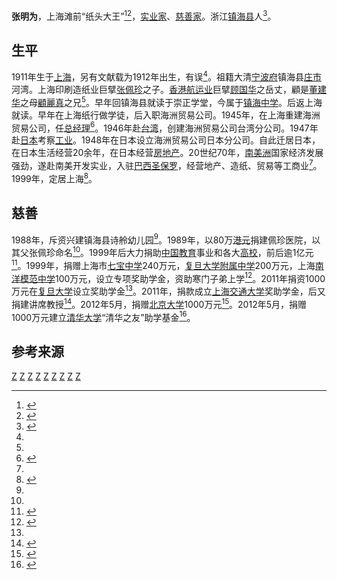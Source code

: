 '''张明为'''{{BD|1911年}}，上海滩前“纸头大王”<ref name="chang dong">{{cite book |title=《董浩雲日記: 1948-1982》|author=董浩云  |date=2007年6月1日 |location=香港 |page=82 |isbn=9787108027276 |publisher=生活·读书·新知三联书店}}</ref><ref>{{cite web |url=http://www.cfbr.com.cn/news/327.html |title=董氏航运家族香港东山再起 |publisher=家族企业 |author=郑宏泰 高皓 |date=2015-10-12 |access-date=2016-05-07 |archive-date=2020-04-28 |archive-url=https://web.archive.org/web/20200428113807/http://www.cfbr.com.cn/news/327.html |dead-url=no }}</ref>，[[实业家|实业家]]、[[慈善家|慈善家]]。浙江[[镇海县|镇海县]]人<ref name="chang zhenhai">{{cite web|url=http://zs.zhxww.net/rwzs/rwzs/rwzs_sbgl/20080414145054-6.htm|title=宁波帮庄市籍人士（部分）|publisher=镇海网讯|author=商帮故里|date=2008-04-13|deadurl=yes|archiveurl=https://web.archive.org/web/20080514022943/http://zs.zhxww.net/rwzs/rwzs/rwzs_sbgl/20080414145054-6.htm|archivedate=2008年5月14日|df=}}</ref>。

==生平==

1911年生于[[上海|上海]]，另有文献载为1912年出生，有误<ref name="chang zhenhai"/>。祖籍大清[[宁波府|宁波府]]镇海县[[庄市街道|庄市]]河湾。上海印刷造纸业巨擘[[张佩珍|张佩珍]]之子。[[香港|香港]][[航运业|航运业]]巨擘[[顾国华|顾国华]]之岳丈，顧是[[董建华|董建华]]之母[[顧麗真|顧麗真]]之兄<ref name="chang dong"/>。早年回镇海县就读于崇正学堂，今属于[[镇海中学|镇海中学]]。后返上海就读。早年在上海纸行做学徒，后入职海洲贸易公司。1945年，在上海重建海洲贸易公司，任[[总经理|总经理]]<ref>{{cite web|url=http://zx.zh.gov.cn/wxhb/wszl/201206/t20120605_178995.html|title=镇海籍宁波帮人士（十五）|publisher=文史资料|author=陈先|date=2012年6月5日|deadurl=yes|archiveurl=https://archive.is/20160507222729/http://zx.zh.gov.cn/wxhb/wszl/201206/t20120605_178995.html|archivedate=2016年5月7日}}</ref>。1946年赴[[台湾|台湾]]，创建海洲贸易公司台湾分公司。1947年赴[[日本|日本]]考察[[工业|工业]]。1948年在日本设立海洲贸易公司日本分公司。自此迁居日本，在日本生活经营20余年，在日本经营[[房地产|房地产]]。20世纪70年，[[南美洲|南美洲]]国家经济发展强劲，遂赴南美开发实业，入驻[[巴西|巴西]][[圣保罗|圣保罗]]，经营地产、造纸、贸易等工商业<ref name="chang zhenhai"/>。1999年，定居上海<ref name="chang fudan">{{cite web |url=https://cn.fuedf.org/Gifts/Article/921b5e619e5048a386936691761fef71 |title=复旦大学教育发展基金会 |access-date=2016-05-07 |archive-url=https://web.archive.org/web/20160322014038/http://cn.fuedf.org/Gifts/Article/921b5e619e5048a386936691761fef71 |archive-date=2016-03-22 |dead-url=yes }}</ref>。

==慈善==
1988年，斥资兴建镇海县诗舲幼儿园<ref name="chang zhenhai"/>。1989年，以80万[[港元|港元]]捐建佩珍医院，以其父张佩珍命名<ref name="chang zhenhai"/>。1999年后大力捐助[[中华人民共和国教育|中国教育]]事业和各大[[高校|高校]]，前后逾1亿元<ref >{{cite web |url=http://news.ifeng.com/gundong/detail_2012_10/21/18413952_0.shtml |title=101岁张明为30年捐资助学近亿元 |publisher=凤凰网 |author=新民晚报 |date=2012年10月21日 |access-date=2016年5月7日 |archive-date=2019年6月5日 |archive-url=https://web.archive.org/web/20190605195826/http://news.ifeng.com/gundong/detail_2012_10/21/18413952_0.shtml }}</ref>。1999年，捐赠上海市[[七宝中学|七宝中学]]240万元，[[复旦大学附属中学|复旦大学附属中学]]200万元，上海[[南洋模范中学|南洋模范中学]]100万元，设立专项奖助学金，资助寒门子弟上学<ref >{{cite web |url=http://www.wenming.cn/specials/zyfw/zzddlf/shenbianhaorenzaixingdong/201210/t20121030_910734.shtml |title=百岁老人30年捐资助学近亿元:帮助他人是最快乐的事 |publisher=中国文明网 |date=2012-10-30 |access-date=2016-05-07 |archive-date=2021-01-19 |archive-url=https://web.archive.org/web/20210119104414/http://www.wenming.cn/specials/zyfw/zzddlf/shenbianhaorenzaixingdong/201210/t20121030_910734.shtml }}</ref>。2011年捐资1000万元在[[复旦大学|复旦大学]]设立奖助学金<ref name="chang fudan"/>。2011年，捐款成立[[上海交通大学|上海交通大学]]奖助学金，后又捐建讲席教授<ref >{{cite web |url=http://foundation.sjtu.edu.cn/site/foundation_detail.php?type=0&id=248 |title=泰昌祥集团签约资助上海交大讲席教授项目 |publisher=上海交通大学大学教育基金会 |access-date=2016-05-07 |archive-date=2016-05-31 |archive-url=https://web.archive.org/web/20160531202603/http://foundation.sjtu.edu.cn/site/foundation_detail.php?type=0&id=248 }}</ref>。2012年5月，捐赠[[北京大学|北京大学]]1000万元<ref >{{cite web |url=http://www.pkuef.org/pkuef/newdetail.php?id=1785 |title=张明为教育基金：百载沧桑阅尽 育才再续新篇——2014年度张明为教育基金学生座谈 |publisher=北京大学教育基金会 |date=2015-03-20 |access-date=2016-05-07 |archive-date=2019-06-14 |archive-url=https://web.archive.org/web/20190614044825/http://www.pkuef.org/pkuef/newdetail.php?id=1785 }}</ref>。2012年5月，捐赠1000万元建立[[清华大学|清华大学]]“清华之友”助学基金<ref>{{cite web|url=http://www.tsinghua.edu.cn/publish/news/4205/2012/20120608101445423268318/20120608101445423268318_.html|title=百岁华侨张明为：人才的培养是国家未来的希望|publisher=清华大学新闻网|author=李舍|date=2012-06-08|deadurl=yes|archiveurl=https://web.archive.org/web/20160605034651/http://www.tsinghua.edu.cn/publish/news/4205/2012/20120608101445423268318/20120608101445423268318_.html|archivedate=2016-06-05}}</ref>。

==参考来源==
{{reflist|2}}

[[Category:镇海县人|Z]]
[[Category:大碶头顾氏|Z]]
[[Category:日本企业家|Z]]
[[Category:宁波裔上海人|Z]]
[[Category:宁波裔日本人|Z]]
[[Category:台湾企业家|Z]]
[[Category:宁波商帮|Z]]
[[Category:台湾战后宁波移民|Z]]
[[Category:董浩云家族|Z]]